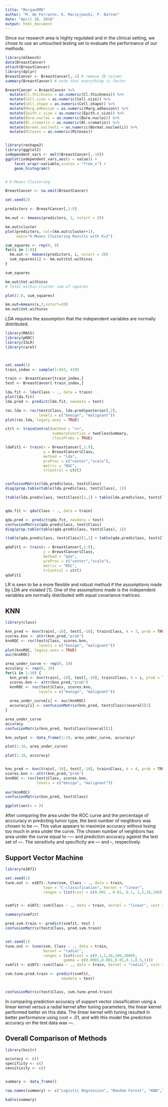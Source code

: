 ```yaml
---
title: "MorganRMD"
author: "M. de Ferrante, K. Maciejewski, P. Batten"
date: "April 26, 2018"
output: html_document
---
```


Since our research area is highly regulated and in the clinical setting, we chose to use an untouched testing set to evaluate the performance of our methods.


```r
library(mlbench)
data(BreastCancer)
attach(BreastCancer)
library(dplyr)
BreastCancer <- BreastCancer[,-1] # remove ID column
summary(BreastCancer) # note that everything is factor

BreastCancer = BreastCancer %>% 
  mutate(Cl.thickness = as.numeric(Cl.thickness)) %>% 
  mutate(Cell.size = as.numeric(Cell.size)) %>%  
  mutate(Cell.shape = as.numeric(Cell.shape)) %>%  
  mutate(Marg.adhesion = as.numeric(Marg.adhesion)) %>%  
  mutate(Epith.c.size = as.numeric(Epith.c.size)) %>%  
  mutate(Bare.nuclei = as.numeric(Bare.nuclei)) %>%  
  mutate(Bl.cromatin = as.numeric(Bl.cromatin)) %>%  
  mutate(Normal.nucleoli = as.numeric(Normal.nucleoli)) %>%  
  mutate(Mitoses = as.numeric(Mitoses))


library(reshape2)
library(ggplot2)
independent_vars <- melt(BreastCancer[,-10])
ggplot(independent_vars,aes(x = value)) + 
    facet_wrap(~variable,scales = "free_x") + 
    geom_histogram()

```


```r


```


```r
# K-Means Clustering

BreastCancer <- na.omit(BreastCancer)

set.seed(2)

predictors <- BreastCancer[,1:9]

km.out <- kmeans(predictors, 2, nstart = 20)

km.out$cluster
plot(predictors, col=(km.out$cluster+1), 
     main="K-Means Clustering Results with K=2")

sum_squares <- rep(0, 8)
for(i in 1:8){
  km.out <- kmeans(predictors, i, nstart = 20)
  sum_squares[i] <- km.out$tot.withinss
}

sum_squares

km.out$tot.withinss
# Total within-cluster sum of squares

plot(1:8, sum_squares)

km.out=kmeans(x,3,nstart=20)
km.out$tot.withinss


```

LDA requires the assumption that the independent variables are normally distributed.

```r
library(MASS)
library(pROC)
library(ISLR)
library(caret)



set.seed(1)
train_index <- sample(1:683, 410)

train <- BreastCancer[train_index,]
test <- BreastCancer[-train_index,]

lda.fit <- lda(Class ~ ., data = train)
plot(lda.fit)
lda.pred <- predict(lda.fit, newdata = test)

roc.lda <- roc(test$Class, lda.pred$posterior[,2], 
               levels = c("benign", "malignant"))
plot(roc.lda, legacy.axes = TRUE)

ctrl <- trainControl(method = "cv",
                     summaryFunction = twoClassSummary,
                     classProbs = TRUE)

ldaFit1 <- train(x = BreastCancer[,1:9],
                 y = BreastCancer$Class,
                 method = "lda",
                 preProc = c("center","scale"),
                 metric = "ROC",
                 trControl = ctrl)


confusionMatrix(lda.pred$class, test$Class)
diag(prop.table(table(lda.pred$class, test$Class), 1))

(table(lda.pred$class, test$Class)[1,1] + table(lda.pred$class, test$Class)[2,2]) / dim(test)[1]


qda.fit <- qda(Class ~ ., data = train)

qda.pred <- predict(qda.fit, newdata = test)
confusionMatrix(qda.pred$class, test$Class)
diag(prop.table(table(qda.pred$class, test$Class), 1))

(table(qda.pred$class, test$Class)[1,1] + table(qda.pred$class, test$Class)[2,2]) / dim(test)[1]

qdaFit1 <- train(x = BreastCancer[,1:9],
                 y = BreastCancer$Class,
                 method = "qda",
                 preProc = c("center","scale"),
                 metric = "ROC",
                 trControl = ctrl)
qdaFit1
```


LR is seen to be a more flexible and robust method if the assumptions made by LDA are violated [1]. One of the assumptions made is the independent variables are normally distributed with equal covariance matrices.

## KNN

```r
library(class)

knn_pred <- knn(train[,-10], test[,-10], train$Class, k = 3, prob = TRUE)
scores.knn <- attr(knn_pred,"prob")
knnROC <- roc(test$Class, scores.knn, 
               levels = c("benign", "malignant"))
plot(knnROC, legacy.axes = TRUE)
auc(knnROC)

area_under_curve <- rep(0, 10)
accuracy <- rep(0, 10)
for(i in 1:10) {
  knn_pred <- knn(train[,-10], test[,-10], train$Class, k = i, prob = TRUE)
  scores.knn <- attr(knn_pred,"prob")
  knnROC <- roc(test$Class, scores.knn, 
               levels = c("benign", "malignant"))
  
  area_under_curve[i] <- auc(knnROC)
  accuracy[i] <- confusionMatrix(knn_pred, test$Class)$overall[1]
}

area_under_curve
accuracy
confusionMatrix(knn_pred, test$Class)$overall[1]

knn_output <- data_frame(1:10, area_under_curve, accuracy)

plot(1:10, area_under_curve)

plot(1:10, accuracy)


knn_pred <- knn(train[,-10], test[,-10], train$Class, k = 4, prob = TRUE)
scores.knn <- attr(knn_pred,"prob")
knnROC <- roc(test$Class, scores.knn, 
              levels = c("benign", "malignant"))
  
auc(knnROC)
confusionMatrix(knn_pred, test$Class)

ggplot(aes(x = ))
```

After comparing the area under the ROC curve and the percentage of acccuracy in predicting tumor type, the best number of neighbors was chosen to be ---. This value appears to maximize accuracy without losing too much in area under the curve. The chosen number of neighbors has area under the curve equal to ----- and prediction accuracy against the test set of ---. 
The sensitivity and specificity are --- and --, respectively. 


## Support Vector Machine 

```r
library(e1071)

set.seed(1)
tune.out <- e1071::tune(svm, Class ~ ., data = train, 
                 type = "C-classification", kernel = "linear", 
                 ranges = list(cost = c(0.001 , 0.01, 0.1, 1,5,10,100)))


svmfit <- e1071::svm(Class ~ ., data = train, kernel = "linear", cost = 0.01)

summary(svmfit)

pred.svm.train <- predict(svmfit, test )
confusionMatrix(test$Class, pred.svm.train)


set.seed(1)
tune.out <- tune(svm, Class ~ ., data = train, 
                 kernel = "radial",
                 ranges = list(cost = c(0.1,1,10,100,1000),
                          gamma = c(0.0001,0.001,0.01,0.1,0.5,1)))
svmfit <- e1071::svm(Class ~ ., data = train, kernel = "radial", cost = 10, gamma = .1)

svm.tune.pred.train <- predict(svmfit, 
                         newdata = test)


confusionMatrix(test$Class, svm.tune.pred.train)

```

In comparing prediction accuracy of support vector classification using a linear kernel versus a radial kernel after tuning parameters, the linear kernel performed better on this data. The linear kernel with tuning resulted in better performance using cost = .01, and with this model the prediction accuracy on the test data was ---. 


## Overall Comparison of Methods

```r
library(knitr)

accuracy <- c()
specifiity <- c()
sensitivity <- c()


summary <- data_frame()

row.names(summary) <- c("Logistic Regression", "Random Forest", "KNN","LDA", "Support Vector Classification")

kable(summary)
```

